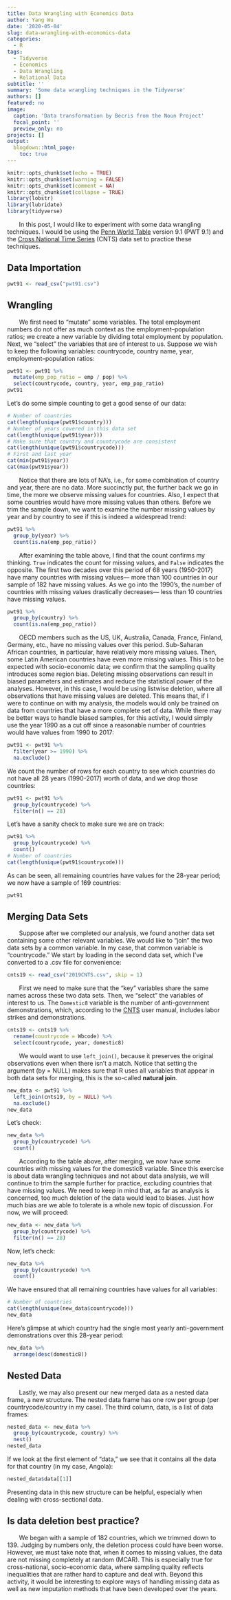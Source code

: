 ```yaml
---
title: Data Wrangling with Economics Data
author: Yang Wu
date: '2020-05-04'
slug: data-wrangling-with-economics-data
categories:
  - R
tags:
  - Tidyverse
  - Economics
  - Data Wrangling
  - Relational Data
subtitle: ''
summary: 'Some data wrangling techniques in the Tidyverse'
authors: []
featured: no
image:
  caption: 'Data transformation by Becris from the Noun Project'
  focal_point: ''
  preview_only: no
projects: []
output:
  blogdown::html_page:
    toc: true
---
```


```r
knitr::opts_chunk$set(echo = TRUE)
knitr::opts_chunk$set(warning = FALSE)
knitr::opts_chunk$set(comment = NA)
knitr::opts_chunk$set(collapse = TRUE)
library(lobstr)
library(lubridate)
library(tidyverse)
```


&nbsp;&nbsp;&nbsp;&nbsp;&nbsp;&nbsp; In this post, I would like to experiment with some data wrangling techniques. I would be using the [Penn World Table](https://www.rug.nl/ggdc/productivity/pwt/?lang=en) version 9.1 (PWT 9.1) and the [Cross National Time Series](https://www.cntsdata.com/) (CNTS) data set to practice these techniques.

## Data Importation
```r
pwt91 <- read_csv("pwt91.csv")
```

## Wrangling

&nbsp;&nbsp;&nbsp;&nbsp;&nbsp;&nbsp; We first need to "mutate" some variables. The total employment numbers do not offer as much context as the employment–population ratios; we create a new variable by dividing total employment by population. Next, we "select" the variables that are of interest to us. Suppose we wish to keep the following variables: countrycode, country name, year, employment–population ratios:

```r
pwt91 <- pwt91 %>%
  mutate(emp_pop_ratio = emp / pop) %>%
  select(countrycode, country, year, emp_pop_ratio)
pwt91
```

Let's do some simple counting to get a good sense of our data:

```r
# Number of countries
cat(length(unique(pwt91$country)))
# Number of years covered in this data set
cat(length(unique(pwt91$year)))
# Make sure that country and countrycode are consistent
cat(length(unique(pwt91$countrycode)))
# First and last year
cat(min(pwt91$year))
cat(max(pwt91$year))
```

&nbsp;&nbsp;&nbsp;&nbsp;&nbsp;&nbsp; Notice that there are lots of NA's, i.e., for some combination of country and year, there are no data. More succinctly put, the further back we go in time, the more we observe missing values for countries. Also, I expect that some countries would have more missing values than others. Before we trim the sample down, we want to examine the number missing values by year and by country to see if this is indeed a widespread trend:

```r
pwt91 %>%
  group_by(year) %>%
  count(is.na(emp_pop_ratio))
```

&nbsp;&nbsp;&nbsp;&nbsp;&nbsp;&nbsp; After examining the table above, I find that the count confirms my thinking. `True` indicates the count for missing values, and `False` indicates the opposite. The first two decades over this period of 68 years (1950-2017) have many countries with missing values--- more than 100 countries in our sample of 182 have missing values. As we go into the 1990's, the number of countries with missing values drastically decreases--- less than 10 countries have missing values.

```r
pwt91 %>%
  group_by(country) %>%
  count(is.na(emp_pop_ratio))
```

&nbsp;&nbsp;&nbsp;&nbsp;&nbsp;&nbsp; OECD members such as the US, UK, Australia, Canada, France, Finland, Germany, etc., have no missing values over this period. Sub-Saharan African countries, in particular, have relatively more missing values. Then, some Latin American countries have even more missing values. This is to be expected with socio-economic data; we confirm that the sampling quality introduces some region bias. Deleting missing observations can result in biased parameters and estimates and reduce the statistical power of the analyses. However, in this case, I would be using listwise deletion, where all observations that have missing values are deleted. This means that, if I were to continue on with my analysis, the models would only be trained on data from countries that have a more complete set of data. While there may be better ways to handle biased samples, for this activity, I would simply use the year 1990 as a cut off since a reasonable number of countries would have values from 1990 to 2017:

```r
pwt91 <- pwt91 %>%
  filter(year >= 1990) %>%
  na.exclude()
```

We count the number of rows for each country to see which countries do not have all 28 years (1990-2017) worth of data, and we drop those countries: 

```r
pwt91 <- pwt91 %>%
  group_by(countrycode) %>%
  filter(n() == 28)
```

Let's have a sanity check to make sure we are on track:

```r
pwt91 %>%
  group_by(countrycode) %>%
  count()
# Number of countries
cat(length(unique(pwt91$countrycode)))
```

As can be seen, all remaining countries have values for the 28-year period; we now have a sample of 169 countries:

```r
pwt91
```

## Merging Data Sets

&nbsp;&nbsp;&nbsp;&nbsp;&nbsp;&nbsp; Suppose after we completed our analysis, we found another data set containing some other relevant variables. We would like to "join" the two data sets by a common variable. In my case, that common variable is "countrycode." We start by loading in the second data set, which I've converted to a .csv file for convenience:

```r
cnts19 <- read_csv("2019CNTS.csv", skip = 1)
```

&nbsp;&nbsp;&nbsp;&nbsp;&nbsp;&nbsp; First we need to make sure that the "key" variables share the same names across these two data sets. Then, we "select" the variables of interest to us. The `Domestic8` variable is the number of anti-government demonstrations, which, according to the [CNTS](https://www.cntsdata.com/) user manual, includes labor strikes and demonstrations.

```r
cnts19 <- cnts19 %>%
  rename(countrycode = Wbcode) %>%
  select(countrycode, year, domestic8)
```

&nbsp;&nbsp;&nbsp;&nbsp;&nbsp;&nbsp; We would want to use `left_join()`, because it preserves the original observations even when there isn’t a match. Notice that setting the argument (by = NULL) makes sure that R uses all variables that appear in both data sets for merging, this is the so-called **natural join**.

```r
new_data <- pwt91 %>%
  left_join(cnts19, by = NULL) %>%
  na.exclude()
new_data
```

Let's check:

```r
new_data %>%
  group_by(countrycode) %>%
  count()
```

&nbsp;&nbsp;&nbsp;&nbsp;&nbsp;&nbsp; According to the table above, after merging, we now have some countries with missing values for the domestic8 variable. Since this exercise is about data wrangling techniques and not about data analysis, we will continue to trim the sample further for practice, excluding countries that have missing values. We need to keep in mind that, as far as analysis is concerned, too much deletion of the data would lead to biases. Just how much bias are we able to tolerate is a whole new topic of discussion. For now, we will proceed:

```r
new_data <- new_data %>%
  group_by(countrycode) %>%
  filter(n() == 28)
```

Now, let's check:

```r
new_data %>%
  group_by(countrycode) %>%
  count()
```

We have ensured that all remaining countries have values for all variables:

```r
# Number of countries
cat(length(unique(new_data$countrycode)))
new_data
```

Here's glimpse at which country had the single most yearly anti-government demonstrations over this 28-year period:

```r
new_data %>%
  arrange(desc(domestic8))
```

## Nested Data

&nbsp;&nbsp;&nbsp;&nbsp;&nbsp;&nbsp; Lastly, we may also present our new merged data as a nested data frame, a new structure. The nested data frame has one row per group (per countrycode/country in my case). The third column, data, is a list of data frames:

```r
nested_data <- new_data %>%
  group_by(countrycode, country) %>%
  nest()
nested_data
```

If we look at the first element of "data," we see that it contains all the data for that country (in my case, Angola):

```r
nested_data$data[[1]]
```

Presenting data in this new structure can be helpful, especially when dealing with cross-sectional data.

## Is data deletion best practice? 

&nbsp;&nbsp;&nbsp;&nbsp;&nbsp;&nbsp; We began with a sample of 182 countries, which we trimmed down to 139. Judging by numbers only, the deletion process could have been worse. However, we must take note that, when it comes to missing values, the data are not missing completely at random (MCAR). This is especially true for cross-national, socio-economic data, where sampling quality reflects inequalities that are rather hard to capture and deal with. Beyond this activity, it would be interesting to explore ways of handling missing data as well as new imputation methods that have been developed over the years. 

